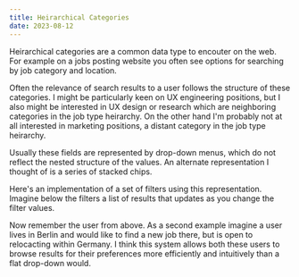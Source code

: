 ```yaml
---
title: Heirarchical Categories
date: 2023-08-12
---
```



Heirarchical categories are a common data type to encouter on the web. For example on a
jobs posting website you often see options for searching by job
category and location.

Often the relevance of search results to a user follows the structure of these categories.
I might be particularly keen on UX engineering positions, but I also might be
interested in UX design or research which are neighboring categories in the job type
heirarchy. On the other hand I'm probably not at all interested in marketing positions,
a distant category in the job type heirarchy.

Usually these fields are represented by drop-down menus, which do not reflect the
nested structure of the values.
An alternate representation I thought of is a series of stacked chips.

<Sketch scale={1.5} />

Here's an implementation of a set of filters using this representation. Imagine below
the filters a list of results that updates as you change the filter values.

<Component />

Now remember the user from above.
As a second example imagine a user lives in Berlin and would like to find a new job there,
but is open to relocacting within Germany.
I think this system allows both these users to browse results for their preferences more
efficiently and intuitively than a flat drop-down would.

